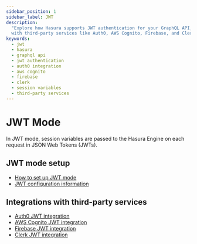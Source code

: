 ```yaml
---
sidebar_position: 1
sidebar_label: JWT
description:
  "Explore how Hasura supports JWT authentication for your GraphQL API, including setup, configuration, and integration
  with third-party services like Auth0, AWS Cognito, Firebase, and Clerk."
keywords:
  - jwt
  - hasura
  - graphql api
  - jwt authentication
  - auth0 integration
  - aws cognito
  - firebase
  - clerk
  - session variables
  - third-party services
---
```


# JWT Mode

In JWT mode, session variables are passed to the Hasura Engine on each request in JSON Web Tokens (JWTs).

## JWT mode setup

- [How to set up JWT mode](/auth/jwt/jwt-mode.mdx)
- [JWT configuration information](/auth/jwt/jwt-configuration.mdx)

## Integrations with third-party services

- [Auth0 JWT integration](/auth/jwt/tutorials/integrations/1-auth0.mdx)
- [AWS Cognito JWT integration](/auth/jwt/tutorials/integrations/2-aws-cognito.mdx)
- [Firebase JWT integration](/auth/jwt/tutorials/integrations/3-firebase.mdx)
- [Clerk JWT integration](/auth/jwt/tutorials/integrations/4-clerk.mdx)
